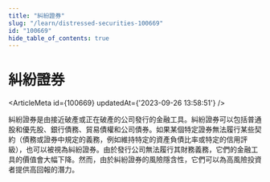 ```yaml
---
title: "糾紛證券"
slug: "/learn/distressed-securities-100669"
id: "100669"
hide_table_of_contents: true
---
```



# 糾紛證券

<ArticleMeta id={100669} updatedAt={'2023-09-26 13:58:51'} />
<div className='border-solid border-b border-t-0 my-4 border-[var(--ifm-color-gray-300)]' />

糾紛證券是由接近破產或正在破產的公司發行的金融工具。糾紛證券可以包括普通股和優先股、銀行債務、貿易債權和公司債券。如果某個特定證券無法履行某些契約（債務或證券中規定的義務，例如維持特定的資產負債比率或特定的信用評級），也可以被視為糾紛證券。由於發行公司無法履行其財務義務，它們的金融工具的價值會大幅下降。然而，由於糾紛證券的風險隱含性，它們可以為高風險投資者提供高回報的潛力。
